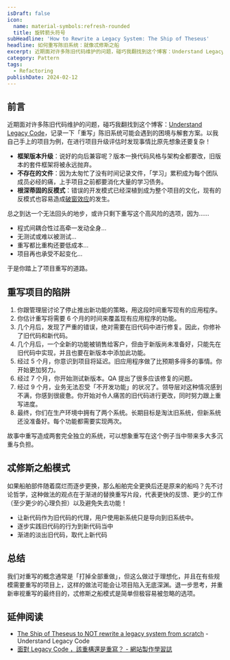 ```yaml
---
isDraft: false
icon:
  name: material-symbols:refresh-rounded
  title: 旋转箭头符号
subHeadline: 'How to Rewrite a Legacy System: The Ship of Theseus'
headline: 如何重写陈旧系统：就像忒修斯之船
excerpt: 近期面对许多陈旧代码维护的问题，碰巧我翻找到这个博客：Understand Legacy Code，记录一下「重写」陈旧系统可能会遇到的困境与解套方案。以我自己手上的项目为例，在进行项目升级评估时发现事情比原先想象还要复杂！
category: Pattern
tags:
  - Refactoring
publishDate: 2024-02-12
---
```


## 前言

近期面对许多陈旧代码维护的问题，碰巧我翻找到这个博客：[Understand Legacy Code](https://understandlegacycode.com/)，记录一下「重写」陈旧系统可能会遇到的困境与解套方案。以我自己手上的项目为例，在进行项目升级评估时发现事情比原先想象还要复杂！

- **框架版本升级**：说好的向后兼容呢？版本一换代码风格与架构全都要改，旧版本的套件框架将被永远抛弃。
- **不存在的文件**：因为太匆忙了没有时间记录文件，「学习」累积成为每个团队成员必经的痛，上手项目之前都要消化大量的学习债务。
- **根深蒂固的反模式**：错误的开发模式已经深植到成为整个项目的文化，现有的反模式也容易造成[破窗效应](https://zh.wikipedia.org/zh-tw/%E7%A0%B4%E7%AA%97%E6%95%88%E5%BA%94)的发生。

总之到达一个无法回头的地步，或许只剩下重写这个高风险的选项，因为……

- 程式间耦合性过高牵一发动全身…
- 无测试或难以被测试…
- 重写都比重构还要低成本…
- 项目再也承受不起变化…

于是你踏上了项目重写的道路。

## 重写项目的陷阱

1. 你跟管理层讨论了停止推出新功能的策略，用这段时间重写现有的应用程序。
2. 你估计重写将需要 6 个月的时间来覆盖现有应用程序的功能。
3. 几个月后，发现了严重的错误，绝对需要在旧代码中进行修复。因此，你修补了旧代码和新代码。
4. 几个月后，一个全新的功能被销售给客户，但由于新版尚未准备好，只能先在旧代码中实现，并且也要在新版本中添加此功能。
5. 经过 5 个月，你意识到项目将延迟。旧应用程序做了比预期多得多的事情。你开始更加努力。
6. 经过 7 个月，你开始测试新版本。QA 提出了很多应该修复的问题。
7. 经过 9 个月，业务无法忍受「不开发功能」的状况了。领导层对这种情况感到不满，你感到很疲惫。你开始对令人痛苦的旧代码进行更改，同时努力跟上重写进度。
8. 最终，你们在生产环境中拥有了两个系统。长期目标是淘汰旧系统，但新系统还没准备好。每个功能都需要实现两次。

故事中重写造成两套完全独立的系统，可以想象重写在这个例子当中带来多大多沉重与负担。

## 忒修斯之船模式

如果船舶部件随着腐烂而逐步更换，那么船舶完全更换后还是原来的船吗？先不讨论哲学，这种做法的观点在于渐进的替换重写片段，代表更快的反馈、更少的工作（至少更少的心理负担）以及避免失去功能！

- 让新代码作为旧代码的代理，用户使用新系统只是导向到旧系统中。
- 逐步实践旧代码的行为到新代码当中
- 渐进的淡出旧代码，取代上新代码

## 总结

我们对重写的概念通常是「打掉全部重做」，但这么做过于理想化，并且在有些规模需要重写的项目上，这样的做法可能会让项目陷入无底深渊。退一步思考，并重新审视重写的最终目的，忒修斯之船模式是简单但极容易被忽略的选项。

## 延伸阅读

- [The Ship of Theseus to NOT rewrite a legacy system from scratch](https://understandlegacycode.com/blog/ship-of-theseus-avoid-rewrite-legacy-system/) - Understand Legacy Code
- [面對 Legacy Code ，該重構還是重寫？ - 網站製作學習誌](https://jaceju.net/steps-of-refactoring-or-rebuilding/)

